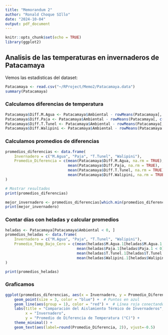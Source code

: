 ```yaml
---
title: "Memorandum 2"
author: "Ronald Choque SIllo"
date: "2024-10-04"
output: pdf_document
---
```


```r
knitr::opts_chunk$set(echo = TRUE)
library(ggplot2)
```

## Analisis de las temperaturas en invernaderos de Patacamaya

Vemos las estadisticas del dataset:

```r
Patacamaya <- read.csv("~/RProject/Memo2/Patacamaya.data")
summary(Patacamaya)
```

### Calculamos diferencias de temperatura

```r
Patacamaya$Diff.M.Agua <- Patacamaya$Ambiental - rowMeans(Patacamaya[, c("M.Agua.1", "M.Agua.2", "M.Agua.3")], na.rm = TRUE)
Patacamaya$Diff.Paja <- Patacamaya$Ambiental - rowMeans(Patacamaya[, c("Paja.1", "Paja.2", "Paja.3")], na.rm = TRUE)
Patacamaya$Diff.T.Tunel <- Patacamaya$Ambiental - rowMeans(Patacamaya[, c("T.Tunel.1", "T.Tunel.2", "T.Tunel.3")], na.rm = TRUE)
Patacamaya$Diff.Walipini <- Patacamaya$Ambiental - rowMeans(Patacamaya[, c("Walipini.1", "Walipini.2", "Walipini.3")], na.rm = TRUE)
```

### Calculamos promedios de diferencias

```r
promedios_diferencias <- data.frame(
    Invernadero = c("M.Agua", "Paja", "T.Tunel", "Walipini"),
    Promedio_Diferencia = c(mean(Patacamaya$Diff.M.Agua, na.rm = TRUE),
                            mean(Patacamaya$Diff.Paja, na.rm = TRUE),
                            mean(Patacamaya$Diff.T.Tunel, na.rm = TRUE),
                            mean(Patacamaya$Diff.Walipini, na.rm = TRUE))
)

# Mostrar resultados
print(promedios_diferencias)

mejor_invernadero <- promedios_diferencias[which.min(promedios_diferencias$Promedio_Diferencia),]
print(mejor_invernadero)
```

### Contar días con heladas y calcular promedios
```r
heladas <- Patacamaya[Patacamaya$Ambiental < 0, ]
promedios_heladas <- data.frame(
    Invernadero = c("M.Agua", "Paja", "T.Tunel", "Walipini"),
    Promedio_Temp_Bajo_Cero = c(mean(heladas$M.Agua.1[heladas$M.Agua.1 < 0], na.rm = TRUE),
                                mean(heladas$Paja.1[heladas$Paja.1 < 0], na.rm = TRUE),
                                mean(heladas$T.Tunel.1[heladas$T.Tunel.1 < 0], na.rm = TRUE),
                                mean(heladas$Walipini.1[heladas$Walipini.1 < 0], na.rm = TRUE))
)

print(promedios_heladas)
```

### Graficamos

```r
ggplot(promedios_diferencias, aes(x = Invernadero, y = Promedio_Diferencia)) +
    geom_point(size = 3, color = "blue") +  # Puntos en azul
    geom_line(aes(group = 1), color = "red") +  # Línea roja conectando puntos
    labs(title = "Comparación del Aislamiento Térmico de Invernaderos",
         x = "Invernadero",
         y = "Promedio de Diferencia de Temperatura (°C)") +
    theme_minimal() +
    geom_text(aes(label=round(Promedio_Diferencia, 2)), vjust=-0.5)
```